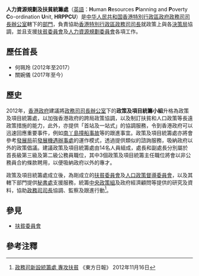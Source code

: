 {{香港政府部門基礎資訊
|中文部門名稱=人力資源規劃及扶貧統籌處
|部門標誌=Hong Kong SAR Regional Emblem.svg
|部門標誌名稱 = 中華人民共和國香港特別行政區政府標誌
|標誌大小=150px
|首長職銜=總監
|首長姓名=[[關婉儀|關婉儀]]
|副首長職銜=副總監
|副首長姓名=[[歐陽力|歐陽力]]
|成立年份=2013年
|所屬部門=[[香港特別行政區政務司司長|政務司司長辦公室]]
|總部=[[香港|香港]][[香港島|香港島]][[金鐘|金鐘]][[添馬艦|添馬艦]][[添美道|添美道]]2號[[政府總部_(添馬艦)|政府總部]]26樓
|網站=
}}

'''人力資源規劃及扶貧統籌處'''（[[英語|英語]]：'''H'''uman '''R'''esources '''P'''lanning and '''P'''overty '''C'''o-ordination '''U'''nit, '''HRPPCU'''）是[[中华人民共和国|中华人民共和国]][[香港特別行政區政府|香港特別行政區政府]][[政務司司長辦公室|政務司司長辦公室]]轄下的[[香港特別行政區政府部門|部門]]，負責協助[[香港特別行政區政務司司長|香港特別行政區政務司司長]]就政策上與各[[決策局|決策局]]協調，並且支援[[扶貧委員會|扶貧委員會]]及[[人力資源規劃委員會|人力資源規劃委員會]]各項工作。

==歷任首長 ==
*何珮玲 (2012年至2017）
*關婉儀 (2017年至今）

== 歷史 ==
2012年，[[香港政府|香港政府]]建議將[[政務司司長辦公室|政務司司長辦公室]]下的'''政策及項目統籌小組'''升格為政策及項目統籌處，以加強香港政府的跨局政策協調，以及制訂扶貧和人口政策等長遠政策措施的能力，此外，亦提供「首站及一站式」的協調服務，令到香港政府可以迅速回應重要事件，例如[[南丫島撞船事故|南丫島撞船事故]]等的跟進事宜。政策及項目統籌處亦將會參考[[發展局|發展局]]前[[發展機遇辦事處|發展機遇辦事處]]的運作模式，透過提供類似的諮詢服務，吸納政府以外的政策倡議。建議政策及項目統籌處由14名人員組成，處長和副處長分別屬於首長級第三級及第二級公務員職位，其中3個政策及項目統籌主任職位將會以非公務員合約條款聘用，以便吸納政府以外的專才。

政策及項目統籌處成立後，為剛成立的[[扶貧委員會|扶貧委員會]]及[[人口政策督導委員會|人口政策督導委員會]]，以及其轄下部門提供[[秘書處|秘書處]]支援服務，統籌[[中央政策組|中央政策組]]及政府經濟顧問等提供的研究及資料，協助[[政務司司長|政務司司長]]協調、監察及跟進行動<ref>[http://orientaldaily.on.cc/cnt/news/20121116/00176_039.html 政務司新設統籌處 專攻扶貧] {{Wayback|url=http://orientaldaily.on.cc/cnt/news/20121116/00176_039.html |date=20191207025321 }} 《東方日報》 2012年11月16日</ref>。

==參見==
*[[扶貧委員會|扶貧委員會]]

== 參考注釋 ==
{{reflist}}

{{香港特別行政區政府部門}}
{{HK-govpoli-stub}}
{{reflist}}